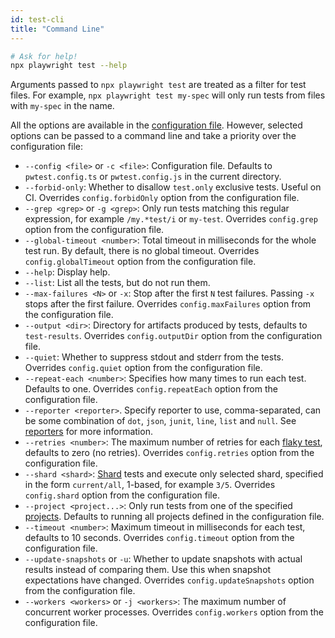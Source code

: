 ```yaml
---
id: test-cli
title: "Command Line"
---
```


```sh
# Ask for help!
npx playwright test --help
```

Arguments passed to `npx playwright test` are treated as a filter for test files. For example, `npx playwright test my-spec` will only run tests from files with `my-spec` in the name.

All the options are available in the [configuration file](#writing-a-configuration-file). However, selected options can be passed to a command line and take a priority over the configuration file:
- `--config <file>` or `-c <file>`: Configuration file. Defaults to `pwtest.config.ts` or `pwtest.config.js` in the current directory.
- `--forbid-only`: Whether to disallow `test.only` exclusive tests. Useful on CI. Overrides `config.forbidOnly` option from the configuration file.
- `--grep <grep>` or `-g <grep>`: Only run tests matching this regular expression, for example `/my.*test/i` or `my-test`. Overrides `config.grep` option from the configuration file.
- `--global-timeout <number>`: Total timeout in milliseconds for the whole test run. By default, there is no global timeout. Overrides `config.globalTimeout` option from the configuration file.
- `--help`: Display help.
- `--list`: List all the tests, but do not run them.
- `--max-failures <N>` or `-x`: Stop after the first `N` test failures. Passing `-x` stops after the first failure. Overrides `config.maxFailures` option from the configuration file.
- `--output <dir>`: Directory for artifacts produced by tests, defaults to `test-results`. Overrides `config.outputDir` option from the configuration file.
- `--quiet`: Whether to suppress stdout and stderr from the tests. Overrides `config.quiet` option from the configuration file.
- `--repeat-each <number>`: Specifies how many times to run each test. Defaults to one. Overrides `config.repeatEach` option from the configuration file.
- `--reporter <reporter>`. Specify reporter to use, comma-separated, can be some combination of `dot`, `json`, `junit`, `line`, `list` and `null`. See [reporters](#reporters) for more information.
- `--retries <number>`: The maximum number of retries for each [flaky test](#flaky-tests), defaults to zero (no retries). Overrides `config.retries` option from the configuration file.
- `--shard <shard>`: [Shard](#shards) tests and execute only selected shard, specified in the form `current/all`, 1-based, for example `3/5`. Overrides `config.shard` option from the configuration file.
- `--project <project...>`: Only run tests from one of the specified [projects](#projects). Defaults to running all projects defined in the configuration file.
- `--timeout <number>`: Maximum timeout in milliseconds for each test, defaults to 10 seconds. Overrides `config.timeout` option from the configuration file.
- `--update-snapshots` or `-u`: Whether to update snapshots with actual results instead of comparing them. Use this when snapshot expectations have changed. Overrides `config.updateSnapshots` option from the configuration file.
- `--workers <workers>` or `-j <workers>`: The maximum number of concurrent worker processes.  Overrides `config.workers` option from the configuration file.

[Browser]: ./api/class-browser.mdx "Browser"
[BrowserContext]: ./api/class-browsercontext.mdx "BrowserContext"
[BrowserType]: ./api/class-browsertype.mdx "BrowserType"
[ConsoleMessage]: ./api/class-consolemessage.mdx "ConsoleMessage"
[Dialog]: ./api/class-dialog.mdx "Dialog"
[Download]: ./api/class-download.mdx "Download"
[ElementHandle]: ./api/class-elementhandle.mdx "ElementHandle"
[FileChooser]: ./api/class-filechooser.mdx "FileChooser"
[Frame]: ./api/class-frame.mdx "Frame"
[JSHandle]: ./api/class-jshandle.mdx "JSHandle"
[Keyboard]: ./api/class-keyboard.mdx "Keyboard"
[Mouse]: ./api/class-mouse.mdx "Mouse"
[Page]: ./api/class-page.mdx "Page"
[Playwright]: ./api/class-playwright.mdx "Playwright"
[PlaywrightException]: ./api/class-playwrightexception.mdx "PlaywrightException"
[Request]: ./api/class-request.mdx "Request"
[Response]: ./api/class-response.mdx "Response"
[Route]: ./api/class-route.mdx "Route"
[Selectors]: ./api/class-selectors.mdx "Selectors"
[TimeoutError]: ./api/class-timeouterror.mdx "TimeoutError"
[Touchscreen]: ./api/class-touchscreen.mdx "Touchscreen"
[Tracing]: ./api/class-tracing.mdx "Tracing"
[Video]: ./api/class-video.mdx "Video"
[WebSocket]: ./api/class-websocket.mdx "WebSocket"
[WebSocketFrame]: ./api/class-websocketframe.mdx "WebSocketFrame"
[Worker]: ./api/class-worker.mdx "Worker"
[Element]: https://developer.mozilla.org/en-US/docs/Web/API/element "Element"
[EvaluationArgument]: ./core-concepts.mdx#evaluation-argument "EvaluationArgument"
[Promise]: https://developer.mozilla.org/en-US/docs/Web/JavaScript/Reference/Global_Objects/Promise "Promise"
[iterator]: https://developer.mozilla.org/en-US/docs/Web/JavaScript/Reference/Iteration_protocols "Iterator"
[origin]: https://developer.mozilla.org/en-US/docs/Glossary/Origin "Origin"
[selector]: https://developer.mozilla.org/en-US/docs/Web/CSS/CSS_Selectors "selector"
[Serializable]: https://developer.mozilla.org/en-US/docs/Web/JavaScript/Reference/Global_Objects/JSON/stringify#Description "Serializable"
[UIEvent.detail]: https://developer.mozilla.org/en-US/docs/Web/API/UIEvent/detail "UIEvent.detail"
[UnixTime]: https://en.wikipedia.org/wiki/Unix_time "Unix Time"
[xpath]: https://developer.mozilla.org/en-US/docs/Web/XPath "xpath"

[boolean]: https://docs.oracle.com/javase/tutorial/java/nutsandbolts/datatypes.html "boolean"
[byte&#91;&#93;]: https://docs.oracle.com/javase/tutorial/java/nutsandbolts/datatypes.html "byte[]"
[Consumer]: https://docs.oracle.com/javase/8/docs/api/java/util/function/Consumer.html "Consumer"
[double]: https://docs.oracle.com/javase/tutorial/java/nutsandbolts/datatypes.html "double"
[InputStream]: https://docs.oracle.com/javase/8/docs/api/java/io/InputStream.html "InputStream"
[int]: https://docs.oracle.com/javase/tutorial/java/nutsandbolts/datatypes.html "int"
[List]: https://docs.oracle.com/javase/8/docs/api/java/util/List.html "List"
[Map]: https://docs.oracle.com/javase/8/docs/api/java/util/Map.html "Map"
[null]: https://docs.oracle.com/javase/specs/jls/se8/html/jls-3.html#jls-3.10.7 "null"
[Object]: https://docs.oracle.com/javase/8/docs/api/java/lang/Object.html "Object"
[Path]: https://docs.oracle.com/javase/8/docs/api/java/nio/file/Path.html "Path"
[Pattern]: https://docs.oracle.com/javase/8/docs/api/java/util/regex/Pattern.html "Pattern"
[Predicate]: https://docs.oracle.com/javase/8/docs/api/java/util/function/Predicate.html "Predicate"
[void]: https://docs.oracle.com/javase/tutorial/java/javaOO/methods.html "void"
[Runnable]: https://docs.oracle.com/javase/8/docs/api/java/lang/Runnable.html "Runnable"
[RuntimeException]: https://docs.oracle.com/javase/8/docs/api/java/lang/RuntimeException.html "RuntimeException"
[String]: https://docs.oracle.com/javase/8/docs/api/java/lang/String.html "String"

[all available image tags]: https://mcr.microsoft.com/v2/playwright/java/tags/list "all available image tags"
[Docker Hub]: https://hub.docker.com/_/microsoft-playwright-java "Docker Hub"
[Dockerfile.focal]: https://github.com/microsoft/playwright-java/blob/master/Dockerfile.focal "Dockerfile.focal"